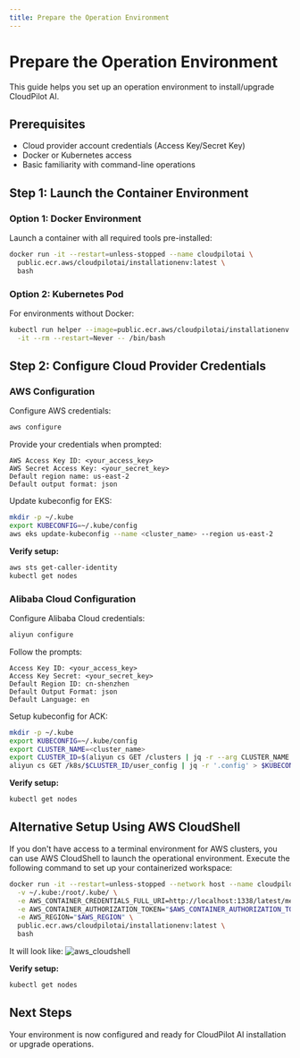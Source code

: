 ```yaml
---
title: Prepare the Operation Environment
---
```


# Prepare the Operation Environment

This guide helps you set up an operation environment to install/upgrade CloudPilot AI.

## Prerequisites

* Cloud provider account credentials (Access Key/Secret Key)
* Docker or Kubernetes access
* Basic familiarity with command-line operations

## Step 1: Launch the Container Environment

### Option 1: Docker Environment

Launch a container with all required tools pre-installed:

```bash
docker run -it --restart=unless-stopped --name cloudpilotai \
  public.ecr.aws/cloudpilotai/installationenv:latest \
  bash
```

### Option 2: Kubernetes Pod

For environments without Docker:

```bash
kubectl run helper --image=public.ecr.aws/cloudpilotai/installationenv:latest \
  -it --rm --restart=Never -- /bin/bash
```

## Step 2: Configure Cloud Provider Credentials

### AWS Configuration

Configure AWS credentials:

```bash
aws configure
```

Provide your credentials when prompted:
```
AWS Access Key ID: <your_access_key>
AWS Secret Access Key: <your_secret_key>
Default region name: us-east-2
Default output format: json
```

Update kubeconfig for EKS:

```bash
mkdir -p ~/.kube
export KUBECONFIG=~/.kube/config
aws eks update-kubeconfig --name <cluster_name> --region us-east-2
```

**Verify setup:**
```bash
aws sts get-caller-identity
kubectl get nodes
```

### Alibaba Cloud Configuration

Configure Alibaba Cloud credentials:

```bash
aliyun configure
```

Follow the prompts:
```
Access Key ID: <your_access_key>
Access Key Secret: <your_secret_key>
Default Region ID: cn-shenzhen
Default Output Format: json
Default Language: en
```

Setup kubeconfig for ACK:

```bash
mkdir -p ~/.kube
export KUBECONFIG=~/.kube/config
export CLUSTER_NAME=<cluster_name>
export CLUSTER_ID=$(aliyun cs GET /clusters | jq -r --arg CLUSTER_NAME "$CLUSTER_NAME" '.[] | select(.name == $CLUSTER_NAME) | .cluster_id')
aliyun cs GET /k8s/$CLUSTER_ID/user_config | jq -r '.config' > $KUBECONFIG
```

**Verify setup:**
```bash
kubectl get nodes
```

## Alternative Setup Using AWS CloudShell

If you don't have access to a terminal environment for AWS clusters, you can use AWS CloudShell to launch the operational environment. Execute the following command to set up your containerized workspace:
```sh
docker run -it --restart=unless-stopped --network host --name cloudpilotai \
  -v ~/.kube:/root/.kube/ \
  -e AWS_CONTAINER_CREDENTIALS_FULL_URI=http://localhost:1338/latest/meta-data/container/security-credentials \
  -e AWS_CONTAINER_AUTHORIZATION_TOKEN="$AWS_CONTAINER_AUTHORIZATION_TOKEN" \
  -e AWS_REGION="$AWS_REGION" \
  public.ecr.aws/cloudpilotai/installationenv:latest \
  bash
```

It will look like:
![aws_cloudshell](./img/aws-cloudshell.jpg)

**Verify setup:**
```bash
kubectl get nodes
```

## Next Steps

Your environment is now configured and ready for CloudPilot AI installation or upgrade operations.
